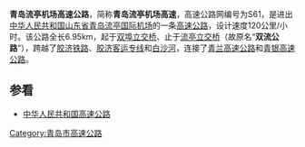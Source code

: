 {{中国高速公路信息框
| 编号 = S61
| 自定头部 = [[File:Shandong_Expwy_S61_sign_with_name.svg|130px]]
| 名称 = 青岛流亭机场高速
| 地圖 = 
| 路線簡稱 = 青岛流亭机场
| 最近通車日期 = 
| 规划总里程 = 6.95
| 起點 = 双埠立交桥
| 終點 = 流亭立交桥
| 出口處數 = 
| 服务区数 = 
}}
'''青岛流亭机场高速公路'''，简称'''青岛流亭机场高速'''，高速公路网编号为S61，是进出[[中华人民共和国|中华人民共和国]][[山东省|山东省]][[青岛流亭国际机场|青岛流亭国际机场]]的一条[[高速公路|高速公路]]，设计速度120公里/小时。该公路全长6.95km，起于[[双埠立交桥|双埠立交桥]]、止于[[流亭立交桥|流亭立交桥]]（故原名“'''双流公路'''”），跨越了[[胶济铁路|胶济铁路]]、[[胶济客运专线|胶济客运专线]]和[[白沙河_(胶州湾)|白沙河]]，连接了[[青兰高速公路|青兰高速公路]]和[[青银高速公路|青银高速公路]]。

== 参看 ==
*[[中华人民共和国高速公路|中华人民共和国高速公路]]
{{青岛市交通}}
[[Category:青岛市高速公路|Category:青岛市高速公路]]

{{Qingdao-stub}}
{{transp-stub}}